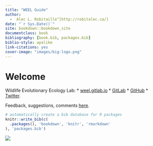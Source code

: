 ```yaml
--- 
title: "WEEL Guide"
author:
  -  Alec L. Robitaille^[http://robitalec.ca/]
date: "`r Sys.Date()`"
site: bookdown::bookdown_site
documentclass: book
bibliography: [book.bib, packages.bib]
biblio-style: apalike
link-citations: yes
cover-image: "images/big-logo.png"
---
```



# Welcome

Wildlife Evolutionary Ecology Lab: 
* [weel.gitlab.io](https://weel.gitlab.io/)
* [GitLab](https://gitlab.com/WEEL_grp)
* [GitHub](https://github.com/wildlifeevoeco/)
* [Twitter](https://twitter.com/wildlifeevoeco). 


Feedback, suggestions, comments [here](https://gitlab.com/weel/guide/-/issues). 



```r
# automatically create a bib database for R packages
knitr::write_bib(c(
  .packages(), 'bookdown', 'knitr', 'rmarkdown'
), 'packages.bib')
```



[![](https://gitlab.com/weel/guide/badges/master/pipeline.svg)](https://gitlab.com/weel/guide/commits/master)
